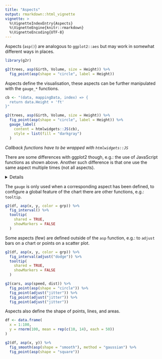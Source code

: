 ```yaml
---
title: "Aspects"
output: rmarkdown::html_vignette
vignette: >
  %\VignetteIndexEntry{Aspects}
  %\VignetteEngine{knitr::rmarkdown}
  %\VignetteEncoding{UTF-8}
---
```


Aspects (`asp()`) are analogous to `ggplot2::aes` but may work in somewhat different ways in places.

```r
library(g2r)

g2(trees, asp(Girth, Volume, size = Height)) %>% 
  fig_point(asp(shape = "circle", label = Height))
```

Aspects define the visualisation, these aspects can be further manipulated with the `gauge_*` functions.

```r
cb <- "(data, mappingData, index) => {
  return data.Height + 'ft'
}"

g2(trees, asp(Girth, Volume, size = Height)) %>% 
  fig_point(asp(shape = "circle", label = Height)) %>% 
  gauge_label(
    content = htmlwidgets::JS(cb), 
    style = list(fill = "darkgray")
  )
```

_Callback functions have to be wrapped with `htmlwidgets::JS`_

There are some differences with ggplot2 though, e.g.: the use of JavaScript functions as shown above. Another such difference is that one use the same aspect multiple times (not all aspects).

<details>
```r
df <- data.frame(
  x = c(letters, letters),
  y = runif(52),
  grp = rep(c("A", "B"), each = 2)
)
```
</details>

The `gauge` is only used when a corresponding aspect has been defined, to configure a global feature of the chart there are other functions, e.g.: `tooltip`.

```r
g2(df, asp(x, y, color = grp)) %>% 
  fig_interval() %>% 
  tooltip(
    shared = TRUE,
    showMarkers = FALSE
  )
```

Some aspects (few) are defined outside of the `asp` function, e.g.: to `adjust` bars on a chart or points on a scatter plot.

```r
g2(df, asp(x, y, color = grp)) %>% 
  fig_interval(adjust("dodge")) %>% 
  tooltip(
    shared = TRUE,
    showMarkers = FALSE
  )
```

```r
g2(cars, asp(speed, dist)) %>% 
  fig_point(asp(shape = "circle")) %>% 
  fig_point(adjust("jitter")) %>% 
  fig_point(adjust("jitter")) %>% 
  fig_point(adjust("jitter"))
```

Aspects also define the shape of points, lines, and areas.

```r
df <- data.frame(
  x = 1:100,
  y = rnorm(100, mean = rep(c(10, 14), each = 50))
)

g2(df, asp(x, y)) %>% 
  fig_smooth(asp(shape = "smooth"), method = "gaussian") %>% 
  fig_point(asp(shape = "square"))
```

